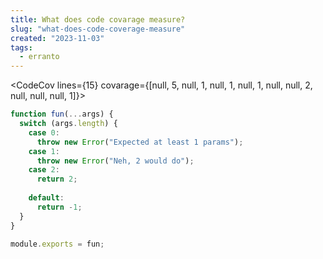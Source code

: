 ```yaml
---
title: What does code covarage measure?
slug: "what-does-code-coverage-measure"
created: "2023-11-03"
tags:
  - erranto
---
```



<CodeCov lines={15} covarage={[null, 5, null, 1, null, 1, null, 1, null, null, 2, null, null, null, 1]}>
```javascript
function fun(...args) {
  switch (args.length) {
    case 0:
      throw new Error("Expected at least 1 params");
    case 1:
      throw new Error("Neh, 2 would do");
    case 2:
      return 2;
 
    default:
      return -1;
  }
}
 
module.exports = fun;
```
</CodeCov>

